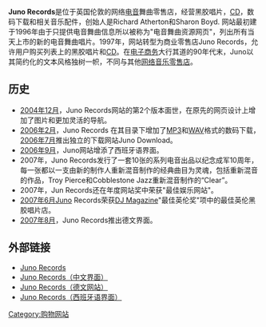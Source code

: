 '''Juno Records'''是位于英国伦敦的网络[[电音|电音]]舞曲零售店，经营黑胶唱片，[[CD|CD]]，数码下载和相关音乐配件，创始人是Richard Atherton和Sharon Boyd. 网站最初建于1996年由于只提供电音舞曲信息所以被称为"电音舞曲资源网页"，列出所有当天上市的新的电音舞曲唱片。1997年，网站转型为商业零售店Juno Records，允许用户购买列表上的黑胶唱片和[[CD|CD]]。在[[电子商务|电子商务]]大行其道的90年代末，Juno以其简约化的文本风格独树一帜，不同与其他[[网络音乐零售店|网络音乐零售店]]。

== 历史 ==
*[[2004年12月|2004年12月]]，Juno Records网站的第2个版本面世，在原先的网页设计上增加了图片和更加灵活的导航。
*[[2006年2月|2006年2月]]，Juno Records 在其目录下增加了[[MP3|MP3]]和[[WAV|WAV]]格式的数码下载，[[2006年7月|2006年7月]]推出独立的下载网站Juno Download。
*[[2006年9月|2006年9月]]，Juno网站增添了西班牙语界面。
*2007年，Juno Records发行了一套10张的系列电音出品以纪念成军10周年，每一张都以一支由新的制作人重新混音制作的经典曲目为灵魂，包括{{link-en|Carl Craig|Carl_Craig}}重新混音{{link-en|Faze Action|Faze_Action}}的作品，Troy Pierce和Cobblestone Jazz重新混音制作{{link-en|Cybotron|Cybotron}}的“Clear”。
*2007年，Jun Records还在年度网站奖中荣获"最佳娱乐网站"。
*[[2007年6月|2007年6月]]Juno Records荣获[[DJ雜誌|DJ Magazine]]"最佳英伦奖"项中的最佳英伦黑胶唱片店。
*[[2007年8月|2007年8月]]，Juno Records推出德文界面。

== 外部链接 ==
*[http://www.juno.co.uk Juno Records] {{Wayback|url=http://www.juno.co.uk/ |date=20210128210841 }}
*[http://cn.juno.co.uk Juno Records（中文界面）] {{Wayback|url=http://cn.juno.co.uk/ |date=20201124020816 }}
*[http://www.junorecords.de Juno Records（德文网站）]{{Wayback|url=http://www.junorecords.de/ |date=20191017202234 }}
*[http://es.juno.co.uk Juno Records（西班牙语界面）] {{Wayback|url=http://es.juno.co.uk/ |date=20201220170827 }}

[[Category:购物网站|Category:购物网站]]